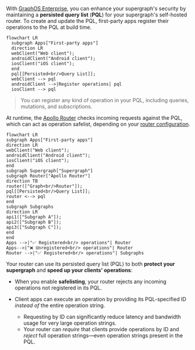 With [GraphOS Enterprise](/graphos/enterprise/), you can enhance your supergraph's security by maintaining a **persisted query list** (**PQL**) for your supergraph's self-hosted router. To create and update the PQL, first-party apps register their operations to the PQL at build time.

```mermaid
flowchart LR
  subgraph Apps["First-party apps"]
  direction LR
  webClient("Web client");
  androidClient("Android client");
  iosClient("iOS client");
  end
  pql[[Persisted<br/>Query List]];
  webClient --> pql
  androidClient -->|Register operations| pql
  iosClient --> pql
```

> You can register any kind of operation in your PQL, including queries, mutations, and subscriptions.

At runtime, the [Apollo Router](/router/) checks incoming requests against the PQL, which can act as operation safelist, depending on your [router configuration](#2-router-configuration).

```mermaid
flowchart LR
subgraph Apps["First-party apps"]
direction LR
webClient("Web client");
androidClient("Android client");
iosClient("iOS client");
end
subgraph Supergraph["Supergraph"]
subgraph Router["Apollo Router"]
direction TB
router(["Graph<br/>Router"]);
pql[[Persisted<br/>Query List]];
router <--> pql
end
subgraph Subgraphs
direction LR
api1(["Subgraph A"]);
api2(["Subgraph B"]);
api3(["Subgraph C"]);
end
end
Apps -->|"✅ Registered<br/> operations"| Router
Apps-->|"❌ Unregistered<br/> operations"| Router
Router -->|"✅ Registered<br/> operations"| Subgraphs
```

Your router can use its persisted query list (PQL) to both **protect your supergraph** and **speed up your clients' operations**:

- When you enable **safelisting**, your router rejects any incoming operations not registered in its PQL.

- Client apps can execute an operation by providing its PQL-specified ID _instead of_ the entire operation string.
  - Requesting by ID can significantly reduce latency and bandwidth usage for very large operation strings.
  - Your router can _require_ that clients provide operations by ID and _reject_ full operation strings—even operation strings present in the PQL.
